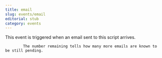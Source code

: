 ```yaml
---
title: email
slug: events/email
editorial: stub
category: events
---
```


<LSLEvent name="email"/>

This event is triggered when an email sent to this script arrives.

			The number remaining tells how many more emails are known to be still pending.
